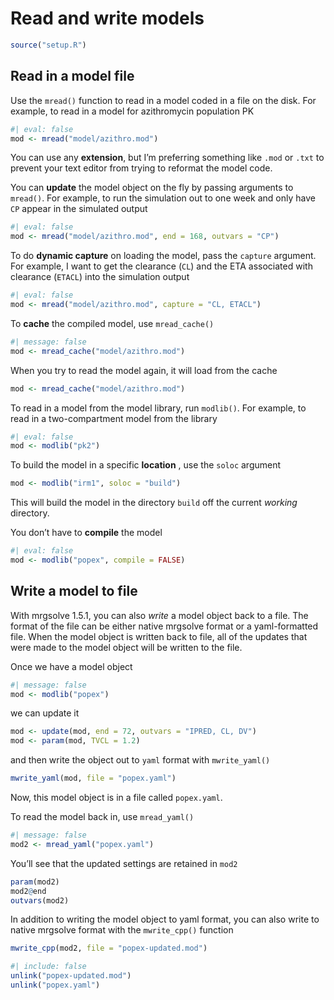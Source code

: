 # Read and write models {#sec-read-write}

```r
source("setup.R")
```


## Read in a model file

Use the `mread()` function to read in a model coded in a file on the disk. 
For example, to read in a model for azithromycin population PK

```r
#| eval: false
mod <- mread("model/azithro.mod")
```
You can use any **extension**, but I'm preferring something like `.mod` or 
`.txt` to prevent your text editor from trying to reformat the model code. 

You can **update** the model object on the fly by passing arguments 
to `mread()`. For example, to run the simulation out to one week and only 
have `CP` appear in the simulated output

```r
#| eval: false
mod <- mread("model/azithro.mod", end = 168, outvars = "CP")
```

To do **dynamic capture** on loading the model, pass the `capture` argument. 
For example, I want to get the clearance (`CL`) and the ETA associated with 
clearance (`ETACL`) into the simulation output

```r
#| eval: false
mod <- mread("model/azithro.mod", capture = "CL, ETACL")
```

To **cache** the compiled model, use `mread_cache()`

```r
#| message: false
mod <- mread_cache("model/azithro.mod")
```

When you try to read the model again, it will load from the cache

```r
mod <- mread_cache("model/azithro.mod")
```

To read in a model from the model library, run `modlib()`. For example, to 
read in a two-compartment model from the library

```r
#| eval: false
mod <- modlib("pk2")
```

To build the model in a specific **location** , use the `soloc` argument

```r
mod <- modlib("irm1", soloc = "build")
```

This will build the model in the directory `build` off the current _working_ 
directory. 

You don't have to **compile** the model 

```r
#| eval: false
mod <- modlib("popex", compile = FALSE)
```


## Write a model to file

With mrgsolve 1.5.1, you can also _write_ a model object back to a file. The 
format of the file can be either native mrgsolve format or a yaml-formatted
file. When the model object is written back to file, all of the updates that
were made to the model object will be written to the file. 

Once we have a model object

```r
#| message: false
mod <- modlib("popex")
```

we can update it

```r
mod <- update(mod, end = 72, outvars = "IPRED, CL, DV")
mod <- param(mod, TVCL = 1.2)
```

and then write the object out to `yaml` format with `mwrite_yaml()`

```r
mwrite_yaml(mod, file = "popex.yaml")
```

Now, this model object is in a file called `popex.yaml`. 

To read the model back in, use `mread_yaml()`

```r
#| message: false
mod2 <- mread_yaml("popex.yaml")
```
You'll see that the updated settings are retained in `mod2`

```r
param(mod2)
mod2@end
outvars(mod2)
```

In addition to writing the model object to yaml format, you can also write to 
native mrgsolve format with the `mwrite_cpp()` function

```r
mwrite_cpp(mod2, file = "popex-updated.mod")
```

```r
#| include: false
unlink("popex-updated.mod")
unlink("popex.yaml")
```

